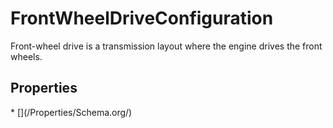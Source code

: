 # FrontWheelDriveConfiguration

Front-wheel drive is a transmission layout where the engine drives the front wheels.

## Properties

<Grid>
* [](/Properties/Schema.org/)

</Grid>

